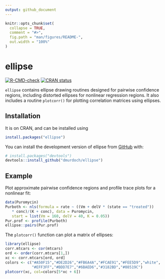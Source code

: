 ```yaml
---
output: github_document
---
```


<!-- README.md is generated from README.Rmd. Please edit that file -->

```r
knitr::opts_chunk$set(
  collapse = TRUE,
  comment = "#>",
  fig.path = "man/figures/README-",
  out.width = "100%"
)
```

# ellipse

<!-- badges: start -->
[![R-CMD-check](https://github.com/dmurdoch/ellipse/actions/workflows/R-CMD-check.yaml/badge.svg)](https://github.com/dmurdoch/ellipse/actions/workflows/R-CMD-check.yaml)
[![CRAN status](https://www.r-pkg.org/badges/version/ellipse)](https://CRAN.R-project.org/package=ellipse)
<!-- badges: end -->

`ellipse` contains ellipse drawing routines designed for pairwise
confidence regions, including distorted ellipses for nonlinear
regression regions.  It also includes a routine `plotcorr()` for 
plotting correlation matrices using ellipses.

## Installation

It is on CRAN, and can be installed using

``` r
install.packages("ellipse")
```

You can install the development version of ellipse from [GitHub](https://github.com/) with:

``` r
# install.packages("devtools")
devtools::install_github("dmurdoch/ellipse")
```

## Example

Plot approximate pairwise confidence regions and profile
trace plots for a nonlinear fit:

```r
data(Puromycin)
Purboth <- nls(formula = rate ~ ((Vm + delV * (state == "treated"))
   * conc)/(K + conc), data = Puromycin,
   start = list(Vm = 160, delV = 40, K = 0.05))
Pur.prof <- profile(Purboth)
ellipse::pairs(Pur.prof)
```

The `plotcorr()` function can plot a matrix of ellipses:

```r
library(ellipse)
corr.mtcars <- cor(mtcars)
ord <- order(corr.mtcars[1,])
xc <- corr.mtcars[ord, ord]
colors <- c("#A50F15","#DE2D26","#FB6A4A","#FCAE91","#FEE5D9","white",
            "#EFF3FF","#BDD7E7","#6BAED6","#3182BD","#08519C")   
plotcorr(xc, col=colors[5*xc + 6])
```
